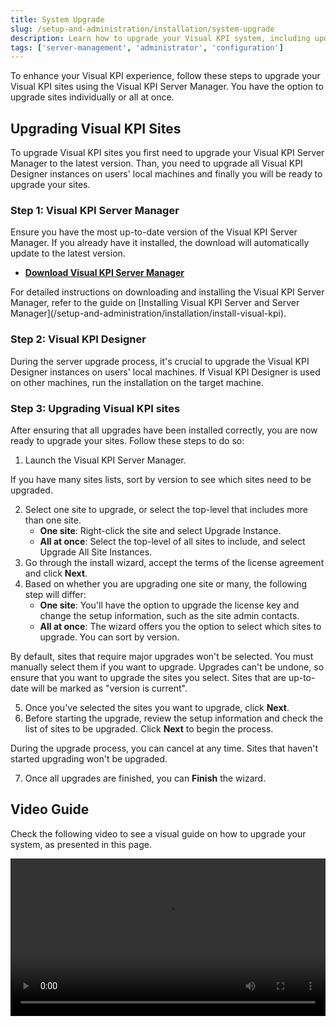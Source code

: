 ```yaml
---
title: System Upgrade
slug: /setup-and-administration/installation/system-upgrade
description: Learn how to upgrade your Visual KPI system, including updating the Server Manager, Designer instances, and site configurations, with detailed steps and video guidance.
tags: ['server-management', 'administrator', 'configuration']
---
```


<head>
  <title>System Upgrade</title>
  <meta name="keywords" content="system upgrade, visual kpi, server manager, administrator, site upgrade, configuration, software update, visual kpi designer"/>
</head>

To enhance your Visual KPI experience, follow these steps to upgrade your Visual KPI sites using the Visual KPI Server Manager. You have the option to upgrade sites individually or all at once.

## Upgrading Visual KPI Sites

To upgrade Visual KPI sites you first need to upgrade your Visual KPI Server Manager to the latest version. Than, you need to upgrade all Visual KPI Designer instances on users' local machines and finally you will be ready to upgrade your sites.

### Step 1: Visual KPI Server Manager

Ensure you have the most up-to-date version of the Visual KPI Server Manager. If you already have it installed, the download will automatically update to the latest version.

- **[Download Visual KPI Server Manager](https://www.transpara.com/software-downloads/)**

<Callout type="info" title="Installing Visual KPI Server Manager">
For detailed instructions on downloading and installing the Visual KPI Server Manager, refer to the guide on [Installing Visual KPI Server and Server Manager](/setup-and-administration/installation/install-visual-kpi).
</Callout>

### Step 2: Visual KPI Designer

During the server upgrade process, it's crucial to upgrade the Visual KPI Designer instances on users' local machines. If Visual KPI Designer is used on other machines, run the installation on the target machine.

### Step 3: Upgrading Visual KPI sites

After ensuring that all upgrades have been installed correctly, you are now ready to upgrade your sites. Follow these steps to do so:

1. Launch the Visual KPI Server Manager.

  <Callout type="info" title="Sorting Sites for Upgrade Readiness">
  If you have many sites lists, sort by version to see which sites need to be upgraded.
  </Callout>

2. Select one site to upgrade, or select the top-level that includes more than one site.
    - **One site**: Right-click the site and select Upgrade Instance.
    - **All at once**: Select the top-level of all sites to include, and select Upgrade All Site Instances.
3. Go through the install wizard, accept the  terms of the license agreement and click **Next**.
4. Based on whether you are upgrading one site or many, the following step will differ:
    - **One site**: You'll have the option to upgrade the license key and change the setup information, such as the site admin contacts.
    - **All at once**: The wizard offers you the option to select which sites to upgrade. You can sort by version.

  <Callout type="info" title="Managing Site Upgrades">
  By default, sites that require major upgrades won't be selected. You must manually select them if you want to upgrade. Upgrades can't be undone, so ensure that you want to upgrade the sites you select. Sites that are up-to-date will be marked as "version is current".
  </Callout>

5. Once you've selected the sites you want to upgrade, click **Next**.
6. Before starting the upgrade, review the setup information and check the list of sites to be upgraded. Click **Next** to begin the process.

  <Callout type="warning" title="Cancelable Upgrade Process">
  During the upgrade process, you can cancel at any time. Sites that haven't started upgrading won't be upgraded.
  </Callout>

7. Once all upgrades are finished, you can **Finish** the wizard.

## Video Guide

Check the following video to see a visual guide on how to upgrade your system, as presented in this page.

<Video src="https://www.youtube.com/embed/DU8Vxl_SDLc" width="100%" />